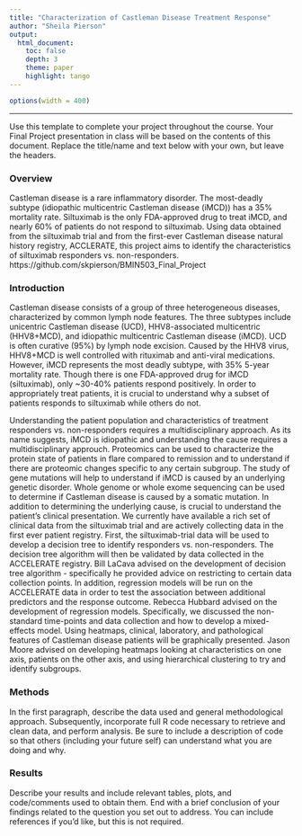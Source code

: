 ```yaml
---
title: "Characterization of Castleman Disease Treatment Response"
author: "Sheila Pierson"
output: 
  html_document:
    toc: false 
    depth: 3 
    theme: paper 
    highlight: tango
---
```

```r
options(width = 400)
```  
***
Use this template to complete your project throughout the course. Your Final Project presentation in class will be based on the contents of this document. Replace the title/name and text below with your own, but leave the headers.

### Overview
Castleman disease is a rare inflammatory disorder. The most-deadly subtype (idiopathic multicentric Castleman disease (iMCD)) has a 35% mortality rate. Siltuximab is the only FDA-approved drug to treat iMCD, and nearly 60% of patients do not respond to siltuximab. Using data obtained from the siltuximab trial and from the first-ever Castleman disease natural history registry, ACCLERATE, this project aims to identify the characteristics of siltuximab responders vs. non-responders.  
https://github.com/skpierson/BMIN503_Final_Project

### Introduction 
Castleman disease consists of a group of three heterogeneous diseases, characterized by common lymph node features.  The three subtypes include unicentric Castleman disease (UCD), HHV8-associated multicentric (HHV8+MCD), and idiopathic multicentric Castleman disease (iMCD). UCD is often curative (95%) by lymph node excision. Caused by the HHV8 virus, HHV8+MCD is well controlled with rituximab and anti-viral medications.  However, iMCD represents the most deadly subtype, with 35% 5-year mortality rate.  Though there is one FDA-approved drug for iMCD (siltuximab), only ~30-40% patients respond positively. In order to appropriately treat patients, it is crucial to understand why a subset of patients responds to siltuximab while others do not. 

Understanding the patient population and characteristics of treatment responders vs. non-responders requires a multidisciplinary approach. As its name suggests, iMCD is idiopathic and understanding the cause requires a multidisciplinary approuch. Proteomics can be used to characterize the protein state of patients in flare compared to remission and to understand if there are proteomic changes specific to any certain subgroup. The study of gene mutations will help to understand if iMCD is caused by an underlying genetic disorder. Whole genome or whole exome sequencing can be used to determine if Castleman disease is caused by a somatic mutation.  In addition to determining the underlying cause, is crucial to understand the patient's clinical presentation. We currently have available a rich set of clinical data from the siltuximab trial and are actively collecting data in the first ever patient registry.  First, the siltuximab-trial data will be used to develop a decision tree to identify responders vs. non-responders.  The decision tree algorithm will then be validated by data collected in the ACCELERATE registry. Bill LaCava advised on the development of decision tree algorithm - specifically he provided advice on restricting to certain data collection points.  In addition, regression models will be run on the ACCELERATE data in order to test the association between additional predictors and the response outcome.  Rebecca Hubbard advised on the development of regression models. Specifically, we discussed the non-standard time-points and data collection and how to develop a mixed-effects model. Using heatmaps, clinical, laboratory, and pathological features of Castleman disease patients will be graphically presented. Jason Moore advised on developing heatmaps looking at characteristics on one axis, patients on the other axis, and using hierarchical clustering to try and identify subgroups. 

### Methods
In the first paragraph, describe the data used and general methodological approach. Subsequently, incorporate full R code necessary to retrieve and clean data, and perform analysis. Be sure to include a description of code so that others (including your future self) can understand what you are doing and why. 


### Results
Describe your results and include relevant tables, plots, and code/comments used to obtain them. End with a brief conclusion of your findings related to the question you set out to address. You can include references if you'd like, but this is not required.
